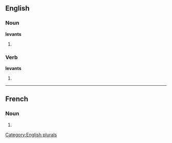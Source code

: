 ==English==

===Noun===
'''levants'''

# {{plural of |[[levant]]}}

===Verb===
'''levants'''

# {{third-person singular of|[[levant]]}}

[[Category:English plurals]]

----

==French==

===Noun===
{{infl|fr|plural}} {{m|p}}

# {{plural of|levant|lang=French}}